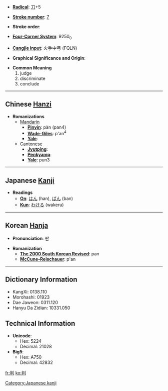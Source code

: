 * '''[[Wiktionary:Chinese radical index| Radical]]''': [[Wiktionary:Chinese radical index 刀|刀]]+5

* '''[[Wiktionary:Chinese total strokes index|Stroke number]]''': [[Wiktionary:Chinese total strokes index 7|7]]

* '''Stroke order''': 

* '''[[Wiktionary:Chinese four corner index|Four-Corner System]]''': 9250<sub>0</sub>

* '''[[Wiktionary:Chinese Cangjie index|Cangjie input]]''': 火手中弓 (FQLN)

* '''Graphical Significance and Origin''': 

* '''Common Meaning'''
*#judge
*# discriminate
*# conclude


----

== Chinese [[Hanzi]] ==

* '''Romanizations'''
** [[Mandarin]]
*** '''[[Pinyin]]''': pàn (pan4)
*** '''[[Wade-Giles]]''': p'an<sup>4</sup>
*** '''[[Yale]]''': 
**[[Cantonese]]
***'''[[Jyutping]]''':
***'''[[Penkyamp]]''': 
***'''[[Yale]]''': pun3


----

== Japanese [[Kanji]] ==

* '''Readings'''
** '''[[On]]''': [[はん]] (han), [[ばん]] (ban)
** '''[[Kun]]''': [[わける]] (wakeru)


----

== Korean [[Hanja]] ==

* '''Pronunciation''': 판

* '''Romanization'''
** '''[[The 2000 South Korean Revised Romanization|The 2000 South Korean Revised]]''': pan
** '''[[McCune-Reischauer]]''': p'an

----

== Dictionary Information ==

* KangXi: 0138.110
* Morohashi: 01923
* Dae Jaweon: 0311.120
* Hanyu Da Zidian: 10331.050

== Technical Information ==

* '''Unicode''':
** Hex: 5224
** Decimal: 21028
* '''Big5''':
** Hex: A750
** Decimal: 42832

[[Category:Japanese kanji]]

[[fr:判]]
[[ko:判]]